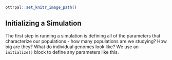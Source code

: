 ```r
ottrpal::set_knitr_image_path()
```

## Initializing a Simulation

The first step in running a simulation is defining all of the parameters that characterize our populations - how many populations are we studying? How big are they? What do individual genomes look like? We use an `initialize()` block to define any parameters like this.